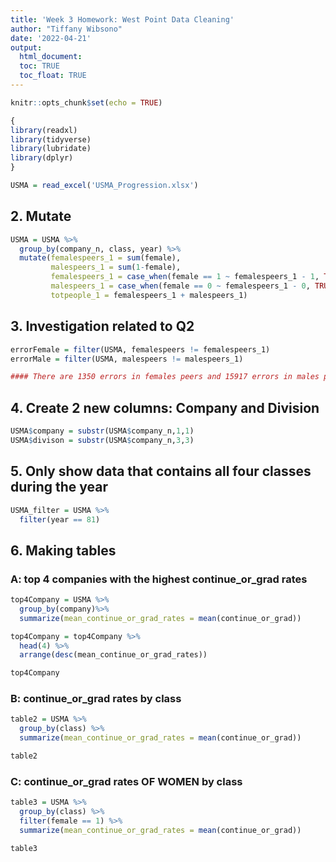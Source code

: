 ---
title: 'Week 3 Homework: West Point Data Cleaning'
author: "Tiffany Wibsono"
date: '2022-04-21'
output:
  html_document:
  toc: TRUE
  toc_float: TRUE
---

```{r setup, include=FALSE}
knitr::opts_chunk$set(echo = TRUE)

{
library(readxl)
library(tidyverse)
library(lubridate)
library(dplyr)
}

USMA = read_excel('USMA_Progression.xlsx')
```

## 2. Mutate
```{r}
USMA = USMA %>%
  group_by(company_n, class, year) %>%
  mutate(femalespeers_1 = sum(female),
         malespeers_1 = sum(1-female),
         femalespeers_1 = case_when(female == 1 ~ femalespeers_1 - 1, TRUE ~ femalespeers_1),
         malespeers_1 = case_when(female == 0 ~ femalespeers_1 - 0, TRUE ~ malespeers_1),
         totpeople_1 = femalespeers_1 + malespeers_1)
```
## 3. Investigation related to Q2
```{r}
errorFemale = filter(USMA, femalespeers != femalespeers_1)
errorMale = filter(USMA, malespeers != malespeers_1)

#### There are 1350 errors in females peers and 15917 errors in males peers. From my observation, I think the issue might be because of inaccuracy of data entry. From the result, I trust the original data more as the value in new males peers data is too low.
```
## 4. Create 2 new columns: Company and Division
```{r}
USMA$company = substr(USMA$company_n,1,1)
USMA$divison = substr(USMA$company_n,3,3)
```
## 5. Only show data that contains all four classes during the year
```{r}
USMA_filter = USMA %>%
  filter(year == 81)
```
## 6. Making tables
### A: top 4 companies with the highest continue_or_grad rates
```{r}
top4Company = USMA %>%
  group_by(company)%>%
  summarize(mean_continue_or_grad_rates = mean(continue_or_grad))

top4Company = top4Company %>%
  head(4) %>%
  arrange(desc(mean_continue_or_grad_rates))

top4Company
```
### B: continue_or_grad rates by class
```{r}
table2 = USMA %>%
  group_by(class) %>%
  summarize(mean_continue_or_grad_rates = mean(continue_or_grad))

table2
```
### C: continue_or_grad rates OF WOMEN by class
```{r}
table3 = USMA %>%
  group_by(class) %>%
  filter(female == 1) %>%
  summarize(mean_continue_or_grad_rates = mean(continue_or_grad))

table3
```